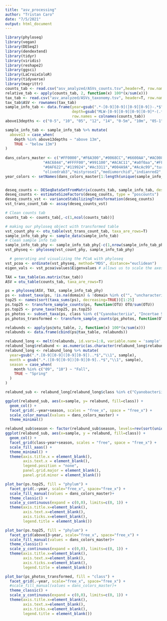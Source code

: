 ```yaml
---
title: "asv_processing"
author: "Tristan Caro"
date: "7/5/2021"
output: html_document
---
```


```r
library(phyloseq)
library(vegan)
library(DESeq2)
library(dendextend)
library(tidyr)
library(viridis)
library(reshape2)
library(ggsci)
library(LaCroixColoR)
library(tidyverse)
library(magrittr)
counts_tab <- read.csv("asv_analyzed/ASVs_counts.tsv",header=T, row.names=1,check.names=F, sep="\t")[ , -c(1:4)]
relative_tab <- apply(counts_tab, 2, function(x) 100*(x/sum(x)))
tax_tab <- read.csv("asv_analyzed/ASVs_taxonomy.tsv", header=T, row.names=1, check.names=F, sep="\t")
tax_tab$ASV <- rownames(tax_tab)
sample_info_tab <- data.frame(year=gsub(".*-[0-9][0-9]([0-9][0-9])-.*$","\\1", colnames(counts_tab)), 
                              depth=gsub("MLW-[0-9][0-9][0-9][0-9]*-(.*$)","\\1", colnames(counts_tab)),
                              row.names = colnames(counts_tab))
above13depths <- c("0-5", "10", "05", "12", "14", "0-5m", "10m", "05-1", "05-2", "05-3", "05-4", "10-1", "10-2", "10-3", "10-4", "5-1", "5-2", "5-3", "00")

sample_info_tab <- sample_info_tab %>% mutate(
  above13 = case_when(
    depth %in% above13depths ~ "above 13m",
    TRUE ~ "below 13m")
)
              
dans_colors_master <- c("#FF0000","#F6A300","#0068CC","#6600AA","#AC0088","#AA33FF","#00FFFF","#00CC00","#006611","#00AC99",
				 "#AC6844","#FFFF00","#991100","#ACAC11","#a0f0aa","#FF00FF","#FF8611","#B9F6F6","#001166","#AC9A00","#994141","#ff1169",
				 "#0AF622","#119924","#Ac3311","#004A9A","#AcAc99","turquoise","tomato","sienna1","rosybrown","peachpuff",
				 "olivedrab3","mistyrose1","mediumorchid","indianred2","#114914","#660011","ivory3","deeppink","#331111")
year_colors <- setNames(dans_colors_master[1:length(unique(sample_info_tab$year))], unique(sample_info_tab$year))


deseq_counts <- DESeqDataSetFromMatrix(counts_tab, sample_info_tab, design = ~year)
deseq_counts <- estimateSizeFactors(deseq_counts, type = "poscounts")
deseq_counts_vst <- varianceStabilizingTransformation(deseq_counts)
vst_trans_count_tab <- assay(deseq_counts_vst)
```

```r
# Clean counts tab
counts_tab <- counts_tab[,-c(1,ncol(counts_tab))]

# making our phyloseq object with transformed table
vst_count_phy <- otu_table(vst_trans_count_tab, taxa_are_rows=T)
sample_info_tab_phy <- sample_data(sample_info_tab)
# Clean sample info tab
sample_info_tab_phy <- sample_info_tab_phy[-c(1,nrow(sample_info_tab_phy)),]
vst_physeq <- phyloseq(vst_count_phy, sample_info_tab_phy)

  # generating and visualizing the PCoA with phyloseq
vst_pcoa <- ordinate(vst_physeq, method="MDS", distance="euclidean")
eigen_vals <- vst_pcoa$values$Eigenvalues # allows us to scale the axes according to their magnitude of separating apart the samples

TAX = tax_table(as.matrix(tax_tab))
ASV = otu_table(counts_tab, taxa_are_rows=T)

```

```r
ps = phyloseq(ASV, TAX, sample_info_tab_phy)
ps <- subset_taxa(ps, !is.na(domain) & !domain %in% c("", "uncharacterized"))
top25 <- names(sort(taxa_sums(ps), decreasing=TRUE))[1:25]
ps.top25 <- transform_sample_counts(ps, function(OTU) OTU/sum(OTU))
ps.top25 <- prune_taxa(top25, ps.top25)
ps_photos <- subset_taxa(ps, class %in% c("Cyanobacteriia", "Incertae Sedis_3"))
ps_photos_transformed <- transform_sample_counts(ps_photos, function(OTU) OTU/sum(OTU))
```

```r
relabunds <- apply(ps@otu_table, 2, function(x) 100*(x/sum(x)))
relabunds <- data.frame(cbind(ps@tax_table, relabunds))

relabund_long <- melt(relabunds, id.vars=1:8, variable.name = 'sample', value.name='relabund')
relabund_long$relabund <- as.numeric(as.character(relabund_long$relabund))
relabund_long <- relabund_long %>% mutate(
  year=gsub(".*.[0-9][0-9]([0-9][0-9])..*$","\\1", sample),
  month = gsub(".*.([0-9][0-9])[0-9][0-9]..*$","\\1", sample),
  season = case_when(
    month %in% c("09", "10") ~ "Fall",
    TRUE ~ "Spring"
  )
)

relabund_sub <- relabund_long[relabund_long$class %in% c("Cyanobacteriia", "Incertae Sedis_3"),]

```

```r
ggplot(relabund_sub, aes(x=sample, y= relabund, fill=class)) + 
  geom_col() + 
  facet_grid(.~year+season, scales = "free_x", space = "free_x") +
  scale_color_manual(values = dans_colors_master) +
  theme_minimal()
```

```r
relabund_sub$season <- factor(relabund_sub$season, levels=rev(sort(unique(as.character(relabund_sub$season)))))
ggplot(relabund_sub, aes(x=sample, y = relabund, fill=class)) +
  geom_col() +
  facet_grid(class~year+season, scales = "free", space = "free_x") +
  scale_fill_aaas() +
  theme_minimal() +
  theme(axis.title.x = element_blank(),
        axis.text.x = element_blank(),
        legend.position = "none",
        panel.grid.major = element_blank(), 
        panel.grid.minor = element_blank())
```



```r
plot_bar(ps.top25, fill = "phylum") +
  facet_grid(.~year, scale="free_x", space="free_x") +
  scale_fill_manual(values = dans_colors_master)+
  theme_classic() +
  scale_y_continuous(expand = c(0,0), limits=c(0, 1)) +
  theme(axis.title.x=element_blank(),
        axis.text.x=element_blank(),
        axis.ticks.x=element_blank(),
        legend.title = element_blank())
```


```r
plot_bar(ps.top25, fill = "phylum") +
  facet_grid(above13~year, scale="free_x", space="free_x") +
  scale_fill_manual(values = dans_colors_master)+
  theme_classic() +
  scale_y_continuous(expand = c(0,0), limits=c(0, 1)) +
  theme(axis.title.x=element_blank(),
        axis.text.x=element_blank(),
        axis.ticks.x=element_blank(),
        legend.title = element_blank())
```

```r

plot_bar(ps_photos_transformed, fill = "class") +
  facet_grid(.~year, scale="free_x", space="free_x") +
  #scale_fill_manual(values = dans_colors_master)+
  theme_classic() +
  scale_y_continuous(expand = c(0,0), limits=c(0, 1)) +
  theme(axis.title.x=element_blank(),
        axis.text.x=element_blank(),
        axis.ticks.x=element_blank(),
        legend.title = element_blank())
```


